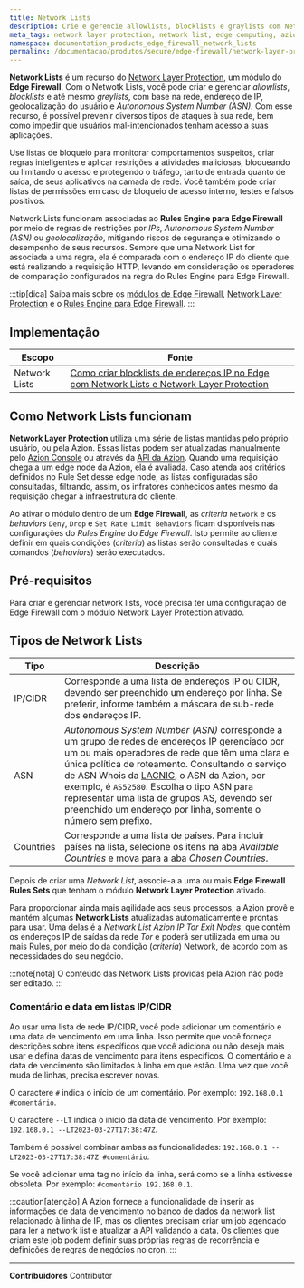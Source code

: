 ```yaml
---
title: Network Lists
description: Crie e gerencie allowlists, blocklists e graylists com Network Lists.
meta_tags: network layer protection, network list, edge computing, azion, security
namespace: documentation_products_edge_firewall_network_lists
permalink: /documentacao/produtos/secure/edge-firewall/network-layer-protection/network-lists/
---
```


**Network Lists** é um recurso do [Network Layer Protection](/pt-br/documentacao/produtos/secure/edge-firewall/network-layer-protection/), um módulo do **Edge Firewall**. Com o Netwotk Lists, você pode criar e gerenciar *allowlists*, *blocklists* e até mesmo *greylists*, com base na rede, endereço de IP, geolocalização do usuário e *Autonomous System Number (ASN)*. Com esse recurso, é possível prevenir diversos tipos de ataques à sua rede, bem como impedir que usuários mal-intencionados tenham acesso a suas aplicações.

Use listas de bloqueio para monitorar comportamentos suspeitos, criar regras inteligentes e aplicar restrições a atividades maliciosas, bloqueando ou limitando o acesso e protegendo o tráfego, tanto de entrada quanto de saída, de seus aplicativos na camada de rede. Você também pode criar listas de permissões em caso de bloqueio de acesso interno, testes e falsos positivos.

Network Lists funcionam associadas ao **Rules Engine para Edge Firewall** por meio de regras de restrições por *IPs*, *Autonomous System Number (ASN)* ou *geolocalização*, mitigando riscos de segurança e otimizando o desempenho de seus recursos. Sempre que uma Network List for associada a uma regra, ela é comparada com o endereço IP do cliente que está realizando a requisição HTTP, levando em consideração os operadores de comparação configurados na regra do Rules Engine para Edge Firewall.

:::tip[dica]
Saiba mais sobre os [módulos de Edge Firewall](/pt-br/documentacao/produtos/secure/edge-firewall/), [Network Layer Protection](/pt-br/documentacao/produtos/secure/edge-firewall/network-layer-protection/) e o [Rules Engine para Edge Firewall](/pt-br/documentacao/produtos/secure/edge-firewall/rules-engine/).
:::

## Implementação

| Escopo | Fonte |
|-------|--------|
| Network Lists | [Como criar blocklists de endereços IP no Edge com Network Lists e Network Layer Protection](/pt-br/documentacao/produtos/guias/blocklists-enderecos-ip-edge/) |

## Como Network Lists funcionam

**Network Layer Protection** utiliza uma série de listas mantidas pelo próprio usuário, ou pela Azion. Essas listas podem ser atualizadas manualmente pelo [Azion Console](https://console.azion.com) ou através da [API da Azion](https://api.azion.com). Quando uma requisição chega a um edge node da Azion, ela é avaliada. Caso atenda aos critérios definidos no Rule Set desse edge node, as listas configuradas são consultadas, filtrando, assim, os infratores conhecidos antes mesmo da requisição chegar à infraestrutura do cliente.

Ao ativar o módulo dentro de um **Edge Firewall**, as *criteria* `Network` e os *behaviors* `Deny`, `Drop` e `Set Rate Limit Behaviors` ficam disponíveis nas configurações do *Rules Engine* do *Edge Firewall*. Isto permite ao cliente definir em quais condições (*criteria*) as listas serão consultadas e quais comandos (*behaviors*) serão executados.

## Pré-requisitos

Para criar e gerenciar network lists, você precisa ter uma configuração de Edge Firewall com o módulo Network Layer Protection ativado.

## Tipos de Network Lists

| Tipo      | Descrição                                                    |
| --------- | ------------------------------------------------------------ |
| IP/CIDR   | Corresponde a uma lista de endereços IP ou CIDR, devendo ser preenchido um endereço por linha. Se preferir, informe também a máscara de sub-rede dos endereços IP. |
| ASN       | *Autonomous System Number (ASN)* corresponde a um grupo de redes de endereços IP gerenciado por um ou mais operadores de rede que têm uma clara e única política de roteamento. Consultando o serviço de ASN Whois da [LACNIC](http://lacnic.net/cgi-bin/lacnic/whois?lg=EN), o ASN da Azion, por exemplo, é `AS52580`. Escolha o tipo ASN para representar uma lista de grupos AS, devendo ser preenchido um endereço por linha, somente o número sem prefixo. |
| Countries | Corresponde a uma lista de países. Para incluir países na lista, selecione os itens na aba *Available Countries* e mova para a aba *Chosen Countries*. |

Depois de criar uma *Network List*, associe-a a uma ou mais **Edge Firewall Rules Sets** que tenham o módulo **Network Layer Protection** ativado.

Para proporcionar ainda mais agilidade aos seus processos, a Azion provê e mantém algumas **Network Lists** atualizadas automaticamente e prontas para usar. Uma delas é a *Network List Azion IP Tor Exit Nodes*, que contém os endereços IP de saídas da rede *Tor* e poderá ser utilizada em uma ou mais Rules, por meio do da condição (*criteria*) Network, de acordo com as necessidades do seu negócio.

:::note[nota]
O conteúdo das Network Lists providas pela Azion não pode ser editado.
:::

### Comentário e data em listas IP/CIDR

Ao usar uma lista de rede IP/CIDR, você pode adicionar um comentário e uma data de vencimento em uma linha. Isso permite que você forneça descrições sobre itens específicos que você adiciona ou não deseja mais usar e defina datas de vencimento para itens específicos. O comentário e a data de vencimento são limitados à linha em que estão. Uma vez que você muda de linhas, precisa escrever novas.

O caractere `#` indica o início de um comentário. Por exemplo: `192.168.0.1 #comentário`.

O caractere `--LT` indica o início da data de vencimento. Por exemplo: `192.168.0.1 --LT2023-03-27T17:38:47Z`.

Também é possível combinar ambas as funcionalidades: `192.168.0.1 --LT2023-03-27T17:38:47Z #comentário`.

Se você adicionar uma tag no início da linha, será como se a linha estivesse obsoleta. Por exemplo: `#comentário 192.168.0.1`.

:::caution[atenção]
A Azion fornece a funcionalidade de inserir as informações de data de vencimento no banco de dados da network list relacionado à linha de IP, mas os clientes precisam criar um job agendado para ler a network list e atualizar a API validando a data. Os clientes que criam este job podem definir suas próprias regras de recorrência e definições de regras de negócios no cron.
:::


---


**Contribuidores** <ContributorList>Contributor</ContributorList>
